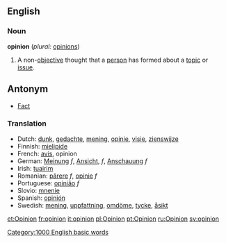==English==

===Noun===
'''opinion'''  (''plural:'' [[opinions]])
#A non-[[objective]] thought that a [[person]] has formed about a [[topic]] or [[issue]].

==Antonym==
*[[Fact]]

===Translation===
*Dutch: [[dunk]], [[gedachte]], [[mening]], [[opinie]], [[visie]], [[zienswijze]]
*Finnish: [[mielipide]]
*French: [[avis]], opinion
*German: [[Meinung]] ''f'', [[Ansicht]], ''f'', [[Anschauung]] ''f''
*Irish: [[tuairim]]
*Romanian: [[părere]] ''f'', [[opinie]] ''f''
*Portuguese: [[opinião]] ''f''
*Slovio: [[mnenie]]
*Spanish: [[opinión]]
*Swedish: [[mening]], [[uppfattning]], [[omdöme]], [[tycke]], [[åsikt]]

[[Category:1000 English basic words]]

[[et:Opinion]]
[[fr:opinion]]
[[it:opinion]]
[[pl:Opinion]]
[[pt:Opinion]]
[[ru:Opinion]]
[[sv:opinion]]